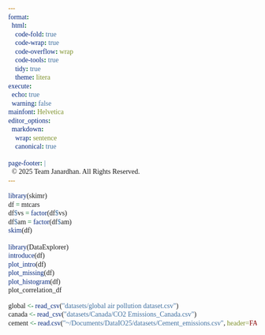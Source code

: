 ```yaml
---
format: 
  html:
    code-fold: true
    code-wrap: true
    code-overflow: wrap
    code-tools: true
    tidy: true
    theme: litera
execute:
  echo: true
  warning: false
mainfont: Helvetica
editor_options:
  markdown:
    wrap: sentence
    canonical: true

page-footer: |
  © 2025 Team Janardhan. All Rights Reserved.
---
```


```{=html}
<style>
@import url('https://fonts.googleapis.com/css2?family=Funnel+Sans:ital,wght@0,300..800;1,300..800&display=swap');
@import url('https://fonts.googleapis.com/css2?family=Figtree:ital,wght@0,300..900;1,300..900&family=Fragment+Mono:ital@0;1&display=swap');

p {
  font-family: 'Funnel Sans';
}

pre, code {
  font-family: 'Fragment Mono';
  font-size: 14px;
}
</style>
```

```r
library(skimr)
df = mtcars
df$vs = factor(df$vs)
df$am = factor(df$am)
skim(df)

library(DataExplorer)
introduce(df)
plot_intro(df)
plot_missing(df)
plot_histogram(df)
plot_correlation_df
```

```r
global <- read_csv("datasets/global air pollution dataset.csv")
canada <- read_csv("datasets/Canada/CO2 Emissions_Canada.csv")
cement <- read.csv("~/Documents/DataIO25/datasets/Cement_emissions.csv", header=FALSE, comment.char="#")
```

